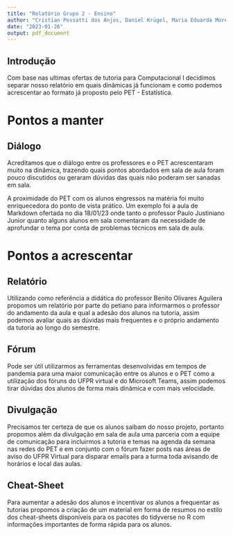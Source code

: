 ```yaml
---
title: "Relatório Grupo 2 - Ensino"
author: "Cristian Pessatti dos Anjos, Daniel Krügel, Maria Eduarda Moreira"
date: "2023-01-26"
output: pdf_document
---
```


## Introdução

Com base nas ultimas ofertas de tutoria para Computacional I decidimos separar nosso relatório em quais dinâmicas já funcionam e como podemos acrescentar ao formato já proposto pelo PET - Estatística.

# Pontos a manter

## Diálogo

Acreditamos que o diálogo entre os professores e o PET acrescentaram muito na dinâmica, trazendo quais pontos abordados em sala de aula foram pouco discutidos ou geraram dúvidas das quais não poderam ser sanadas em sala. 

A proximidade do PET com os alunos engressos na matéria foi muito enriquecedora do ponto de vista prático. Um exemplo foi a aula de Markdown ofertada no dia 18/01/23 onde tanto o professor Paulo Justiniano Junior quanto alguns alunos em sala comentaram da necessidade de aprofundar o tema por conta de problemas técnicos em sala de aula.

# Pontos a acrescentar

## Relatório 

Utilizando como referência a didática do professor Benito Olivares Aguilera propomos um relatório por parte do petiano para informarmos o professor do andamento da aula e qual a adesão dos alunos na tutoria, assim podemos avaliar quais as dúvidas mais frequentes e o próprio andamento da tutoria ao longo do semestre.

## Fórum

Pode ser útil utilizarmos as ferramentas desenvolvidas em tempos de pandemia para uma maior comunicação entre os alunos e o PET como a utilização dos fóruns do UFPR virtual e do Microsoft Teams, assim podemos tirar dúvidas dos alunos de forma mais dinâmica e com mais velocidade.

## Divulgação

Precisamos ter certeza de que os alunos saibam do nosso projeto, portanto propomos além da divulgação em sala de aula uma parceria com a equipe de comunicação para incluirmos a tutoria e temas na agenda da semana nas redes do PET e em conjunto com o fórum fazer posts nas áreas de aviso do UFPR Virtual para disparar emails para a turma toda avisando de horários e local das aulas.

## Cheat-Sheet

Para aumentar a adesão dos alunos e incentivar os alunos a frequentar as tutorias propomos a criação de um material em forma de resumos no estilo dos cheat-sheets disponíveis para os pacotes do tidyverse no R com informações importantes de forma rápida para os alunos.

